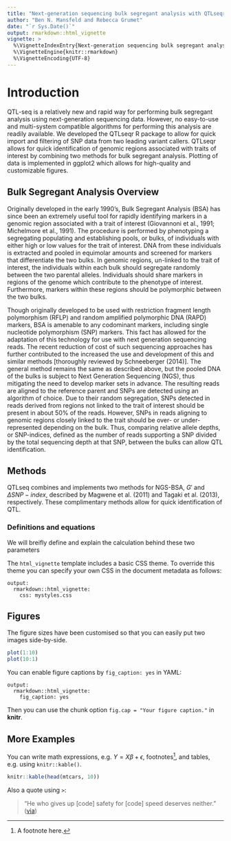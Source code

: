 ```yaml
---
title: "Next-generation sequencing bulk segregant analysis with QTLseqr"
author: "Ben N. Mansfeld and Rebecca Grumet"
date: "`r Sys.Date()`"
output: rmarkdown::html_vignette
vignette: >
  %\VignetteIndexEntry{Next-generation sequencing bulk segregant analysis with QTLseqr}
  %\VignetteEngine{knitr::rmarkdown}
  %\VignetteEncoding{UTF-8}
---
```


# Introduction
QTL-seq is a relatively new and rapid way for performing bulk segregant analysis using next-generation sequencing data. However, no easy-to-use and multi-system compatible algorithms for performing this analysis are readily available. We developed the QTLseqr R package to allow for quick import and filtering of SNP data from two leading variant callers. QTLseqr allows for quick identification of genomic regions associated with traits of interest by combining two methods for bulk segregant analysis. Plotting of data is implemented in ggplot2 which allows for high-quality and customizable figures.

## Bulk Segregant Analysis Overview

Originally developed in the early 1990’s, Bulk Segregant Analysis (BSA) has since been an extremely useful tool for rapidly identifying markers in a genomic region associated with a trait of interest (Giovannoni et al., 1991; Michelmore et al., 1991).  The procedure is performed by phenotyping a segregating populating and establishing pools, or bulks, of individuals with either high or low values for the trait of interest.  DNA from these individuals is extracted and pooled in equimolar amounts and screened for markers that differentiate the two bulks.  In genomic regions, un-linked to the trait of interest, the individuals within each bulk should segregate randomly between the two parental alleles.  Individuals should share markers in regions of the genome which contribute to the phenotype of interest.  Furthermore, markers within these regions should be polymorphic between the two bulks.

Though originally developed to be used with restriction fragment length polymorphism (RFLP) and random amplified polymorphic DNA (RAPD) markers, BSA is amenable to any codominant markers, including single nucleotide polymorphism (SNP) markers.  This fact has allowed for the adaptation of this technology for use with next generation sequencing reads.  The recent reduction of cost of such sequencing approaches has further contributed to the increased the use and development of this and similar methods [thoroughly reviewed by Schneeberger (2014)].  The general method remains the same as described above, but the pooled DNA of the bulks is subject to Next Generation Sequencing (NGS), thus mitigating the need to develop marker sets in advance.  The resulting reads are aligned to the reference parent and SNPs are detected using an algorithm of choice.  Due to their random segregation, SNPs detected in reads derived from regions not linked to the trait of interest should be present in about 50% of the reads.  However, SNPs in reads aligning to genomic regions closely linked to the trait should be over- or under-represented depending on the bulk.  Thus, comparing relative allele depths, or SNP-indices, defined as the number of reads supporting a SNP divided by the total sequencing depth at that SNP, between the bulks can allow QTL identification.

## Methods

QTLseq combines and implements two methods for NGS-BSA, $G'$ and $\Delta SNP-index$, described by Magwene et al. (2011) and Tagaki et al. (2013), respectively. These complimentary methods allow for quick identification of QTL.

### Definitions and equations 

We will breifly define and explain the calculation behind these two parameters




The `html_vignette` template includes a basic CSS theme. To override this theme you can specify your own CSS in the document metadata as follows:

    output: 
      rmarkdown::html_vignette:
        css: mystyles.css

## Figures

The figure sizes have been customised so that you can easily put two images side-by-side. 

```r
plot(1:10)
plot(10:1)
```

You can enable figure captions by `fig_caption: yes` in YAML:

    output:
      rmarkdown::html_vignette:
        fig_caption: yes

Then you can use the chunk option `fig.cap = "Your figure caption."` in **knitr**.

## More Examples

You can write math expressions, e.g. $Y = X\beta + \epsilon$, footnotes^[A footnote here.], and tables, e.g. using `knitr::kable()`.

```r
knitr::kable(head(mtcars, 10))
```

Also a quote using `>`:

> "He who gives up [code] safety for [code] speed deserves neither."
([via](https://twitter.com/hadleywickham/status/504368538874703872))
